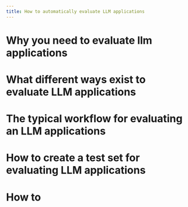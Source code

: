 ```yaml
---
title: How to automatically evaluate LLM applications
---
```



# Why you need to evaluate llm applications

# What different ways exist to evaluate LLM applications

# The typical workflow for evaluating an LLM applications

# How to create a test set for evaluating LLM applications

# How to 